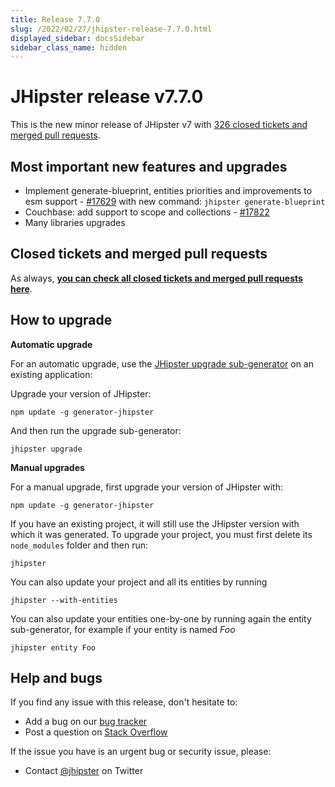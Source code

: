 ```yaml
---
title: Release 7.7.0
slug: /2022/02/27/jhipster-release-7.7.0.html
displayed_sidebar: docsSidebar
sidebar_class_name: hidden
---
```


JHipster release v7.7.0
==================

This is the new minor release of JHipster v7 with [326 closed tickets and merged pull requests](https://github.com/jhipster/generator-jhipster/issues?q=milestone%3A7.7.0+is%3Aclosed).


Most important new features and upgrades
-------------

- Implement generate-blueprint, entities priorities and improvements to esm support - [#17629](https://github.com/jhipster/generator-jhipster/pull/17629) with new command: `jhipster generate-blueprint`
- Couchbase: add support to scope and collections - [#17822](https://github.com/jhipster/generator-jhipster/pull/17822)
- Many libraries upgrades

Closed tickets and merged pull requests
------------
As always, __[you can check all closed tickets and merged pull requests here](https://github.com/jhipster/generator-jhipster/issues?q=milestone%3A7.7.0+is%3Aclosed)__.

How to upgrade
------------

**Automatic upgrade**

For an automatic upgrade, use the [JHipster upgrade sub-generator](/upgrading-an-application/) on an existing application:

Upgrade your version of JHipster:

```
npm update -g generator-jhipster
```

And then run the upgrade sub-generator:

```
jhipster upgrade
```

**Manual upgrades**

For a manual upgrade, first upgrade your version of JHipster with:

```
npm update -g generator-jhipster
```

If you have an existing project, it will still use the JHipster version with which it was generated.
To upgrade your project, you must first delete its `node_modules` folder and then run:

```
jhipster
```

You can also update your project and all its entities by running

```
jhipster --with-entities
```

You can also update your entities one-by-one by running again the entity sub-generator, for example if your entity is named _Foo_

```
jhipster entity Foo
```


Help and bugs
--------------

If you find any issue with this release, don't hesitate to:

- Add a bug on our [bug tracker](https://github.com/jhipster/generator-jhipster/issues?state=open)
- Post a question on [Stack Overflow](http://stackoverflow.com/tags/jhipster/info)

If the issue you have is an urgent bug or security issue, please:

- Contact [@jhipster](https://twitter.com/jhipster) on Twitter
